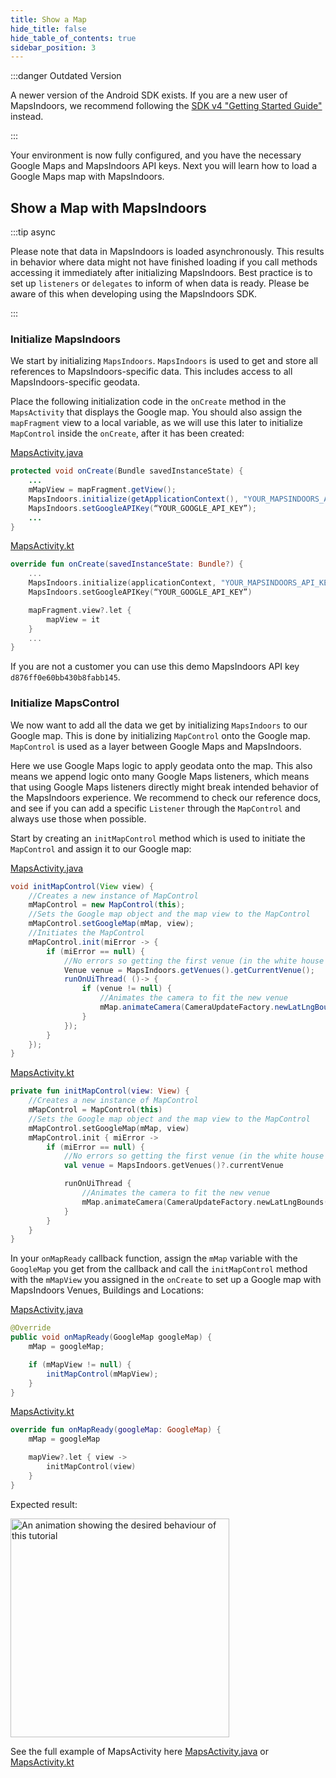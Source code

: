 ```yaml
---
title: Show a Map
hide_title: false
hide_table_of_contents: true
sidebar_position: 3
---
```



:::danger Outdated Version

A newer version of the Android SDK exists. If you are a new user of MapsIndoors, we recommend following the [SDK v4 "Getting Started Guide"](/getting-started/android/v4/) instead. 

:::

Your environment is now fully configured, and you have the necessary Google Maps and MapsIndoors API keys. Next you will learn how to load a Google Maps map with MapsIndoors.

## Show a Map with MapsIndoors

:::tip async

Please note that data in MapsIndoors is loaded asynchronously. This results in behavior where data might not have finished loading if you call methods accessing it immediately after initializing MapsIndoors. Best practice is to set up `listeners` or `delegates` to inform of when data is ready. Please be aware of this when developing using the MapsIndoors SDK.

:::

### Initialize MapsIndoors

We start by initializing `MapsIndoors`. `MapsIndoors` is used to get and store all references to MapsIndoors-specific data. This includes access to all MapsIndoors-specific geodata.

Place the following initialization code in the `onCreate` method in the `MapsActivity` that displays the Google map. You should also assign the `mapFragment` view to a local variable, as we will use this later to initialize `MapControl` inside the `onCreate`, after it has been created:

<Tabs groupId="getting-started-android-v3-map">
<TabItem value="java" label="Java" default>

<a href="https://github.com/MapsPeople/MapsIndoors-Getting-Started-Android/blob/master/app/src/main/java/com/example/mapsindoorsgettingstarted/MapsActivity.java#L60-L65">MapsActivity.java</a>

```java
protected void onCreate(Bundle savedInstanceState) {
    ...
    mMapView = mapFragment.getView();
    MapsIndoors.initialize(getApplicationContext(), "YOUR_MAPSINDOORS_API_KEY");
    MapsIndoors.setGoogleAPIKey(“YOUR_GOOGLE_API_KEY”);
    ...
}
```

</TabItem>
<TabItem value="kotlin" label="Kotlin">

<a href="https://github.com/MapsPeople/MapsIndoors-Getting-Started-Android-Kotlin/blob/main/app/src/main/java/com/example/mapsindoorsgettingstartedkotlin/MapsActivity.kt#L50-L55">MapsActivity.kt</a>

```kotlin
override fun onCreate(savedInstanceState: Bundle?) {
    ...
    MapsIndoors.initialize(applicationContext, "YOUR_MAPSINDOORS_API_KEY")
    MapsIndoors.setGoogleAPIKey(“YOUR_GOOGLE_API_KEY”)

    mapFragment.view?.let {
        mapView = it
    }
    ...
}
```

</TabItem>
</Tabs>

If you are not a customer you can use this demo MapsIndoors API key `d876ff0e60bb430b8fabb145`.

### Initialize MapsControl

We now want to add all the data we get by initializing `MapsIndoors` to our Google map. This is done by initializing `MapControl` onto the Google map. `MapControl` is used as a layer between Google Maps and MapsIndoors.

Here we use Google Maps logic to apply geodata onto the map. This also means we append logic onto many Google Maps listeners, which means that using Google Maps listeners directly might break intended behavior of the MapsIndoors experience. We recommend to check our reference docs, and see if you can add a specific `Listener` through the `MapControl` and always use those when possible.

Start by creating an `initMapControl` method which is used to initiate the `MapControl` and assign it to our Google map:

<Tabs groupId="getting-started-android-v3-map">
<TabItem value="java" label="Java" default>

<a href="https://github.com/MapsPeople/MapsIndoors-Getting-Started-Android/blob/master/app/src/main/java/com/example/mapsindoorsgettingstarted/MapsActivity.java#L135-L168">MapsActivity.java</a>

```java
void initMapControl(View view) {
    //Creates a new instance of MapControl
    mMapControl = new MapControl(this);
    //Sets the Google map object and the map view to the MapControl
    mMapControl.setGoogleMap(mMap, view);
    //Initiates the MapControl
    mMapControl.init(miError -> {
        if (miError == null) {
            //No errors so getting the first venue (in the white house solution the only one)
            Venue venue = MapsIndoors.getVenues().getCurrentVenue();
            runOnUiThread( ()-> {
                if (venue != null) {
                    //Animates the camera to fit the new venue
                    mMap.animateCamera(CameraUpdateFactory.newLatLngBounds(venue.getLatLngBoundingBox(), 19));
                }
            });
        }
    });
}
```

</TabItem>
<TabItem value="kotlin" label="Kotlin">

<a href="https://github.com/MapsPeople/MapsIndoors-Getting-Started-Android-Kotlin/blob/main/app/src/main/java/com/example/mapsindoorsgettingstartedkotlin/MapsActivity.kt#L108-L134">MapsActivity.kt</a>

```kotlin
private fun initMapControl(view: View) {
    //Creates a new instance of MapControl
    mMapControl = MapControl(this)
    //Sets the Google map object and the map view to the MapControl
    mMapControl.setGoogleMap(mMap, view)
    mMapControl.init { miError ->
        if (miError == null) {
            //No errors so getting the first venue (in the white house solution the only one)
            val venue = MapsIndoors.getVenues()?.currentVenue

            runOnUiThread {
                //Animates the camera to fit the new venue
                mMap.animateCamera(CameraUpdateFactory.newLatLngBounds(venue?.latLngBoundingBox, 19));
            }
        }
    }
}
```

</TabItem>
</Tabs>

In your `onMapReady` callback function, assign the `mMap` variable with the `GoogleMap` you get from the callback and call the `initMapControl` method with the `mMapView` you assigned in the `onCreate` to set up a Google map with MapsIndoors Venues, Buildings and Locations:

<Tabs groupId="getting-started-android-v3-map">
<TabItem value="java" label="Java" default>

<a href="https://github.com/MapsIndoors/MapsIndoors-Getting-Started-Android/blob/master/app/src/main/java/com/example/mapsindoorsgettingstarted/MapsActivity.java#L135-L168">MapsActivity.java</a>

```java
@Override
public void onMapReady(GoogleMap googleMap) {
    mMap = googleMap;

    if (mMapView != null) {
        initMapControl(mMapView);
    }
}
```
</TabItem>
<TabItem value="kotlin" label="Kotlin">

<a href="https://github.com/MapsIndoors/MapsIndoors-Getting-Started-Android-Kotlin/blob/main/app/src/main/java/com/example/mapsindoorsgettingstartedkotlin/MapsActivity.kt#L108-L134">MapsActivity.kt</a>

```kotlin
override fun onMapReady(googleMap: GoogleMap) {
    mMap = googleMap

    mapView?.let { view ->
        initMapControl(view)
    }
}
```

</TabItem>
</Tabs>

Expected result:

<img src="/img/getting-started/android_map_gif.gif" alt="An animation showing the desired behaviour of this tutorial" width="350"/>

See the full example of MapsActivity here [MapsActivity.java](https://github.com/MapsPeople/MapsIndoors-Getting-Started-Android/blob/master/app/src/main/java/com/example/mapsindoorsgettingstarted/MapsActivity.java) or [MapsActivity.kt](https://github.com/MapsPeople/MapsIndoors-Getting-Started-Android-Kotlin/blob/main/app/src/main/java/com/example/mapsindoorsgettingstartedkotlin/MapsActivity.kt)
